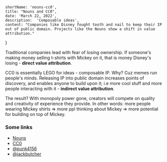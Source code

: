 
	shortName: 'nouns-cc0',
	title: "Nouns and CC0",
	date: 'March 22, 2022',
	description:  'Composable ideas',
    content: "Companies like Disney fought tooth and nail to keep their IP out of public domain. Projects like the Nouns show a shift in value attribution."
}

Traditional companies lead with fear of losing ownership. If someone's making money selling t-shirts with Mickey on it, that is money Disney's losing - **direct value attribution**.

CC0 is essentially LEGO for ideas - composable IP. Why? Cuz memes run people's minds. Releasing IP into public domain increases points of discovery, and enables anyone to build upon it; i.e more cool stuff and more people interacting with it - **indirect value attribution**. 

The result? With monopoly power gone, creators will compete on quality and creativity of experience they provide. In other words: more people wearing Mickey shirts ⇒ more ppl thinking about Mickey ⇒ more potential for building on top of Mickey.

### Some links

- [Nouns](https://nouns.wtf/)
- [CC0](https://creativecommons.org/share-your-work/public-domain/cc0/)
- [@punk4156](https://twitter.com/punk4156)
- [@jackbutcher](https://twitter.com/jackbutcher)

